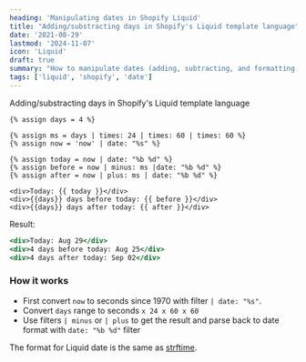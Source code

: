 ```yaml
---
heading: 'Manipulating dates in Shopify Liquid'
title: "Adding/substracting days in Shopify's Liquid template language"
date: '2021-08-29'
lastmod: '2024-11-07'
icon: 'Liquid'
draft: true
summary: "How to manipulate dates (adding, subtracting, and formatting, etc) in Shopify's Liquid template language."
tags: ['liquid', 'shopify', 'date']
---
```


Adding/substracting days in Shopify's Liquid template language

```liquid:snippet.liquid showLineNumbers
{% assign days = 4 %}

{% assign ms = days | times: 24 | times: 60 | times: 60 %}
{% assign now = 'now' | date: "%s" %}

{% assign today = now | date: "%b %d" %}
{% assign before = now | minus: ms |date: "%b %d" %}
{% assign after = now | plus: ms | date: "%b %d" %}

<div>Today: {{ today }}</div>
<div>{{days}} days before today: {{ before }}</div>
<div>{{days}} days after today: {{ after }}</div>
```

Result:

```html:index.html showLineNumbers
<div>Today: Aug 29</div>
<div>4 days before today: Aug 25</div>
<div>4 days after today: Sep 02</div>
```

### How it works

- First convert `now` to seconds since 1970 with filter `| date: "%s"`.
- Convert `days` range to seconds `x 24 x 60 x 60`
- Use filters `| minus` or `| plus` to get the result and parse back to date format with `date: "%b %d"` filter

The format for Liquid date is the same as [strftime](http://strftime.net/).
